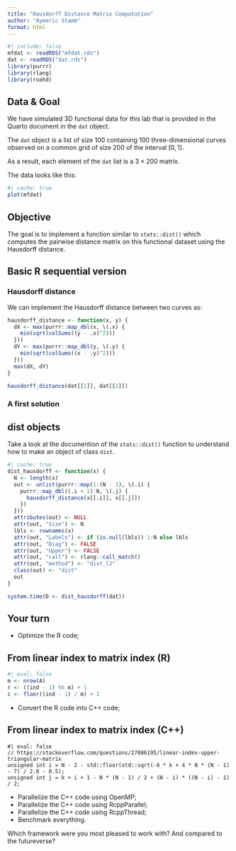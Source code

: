 ```yaml
---
title: "Hausdorff Distance Matrix Computation"
author: "Aymeric Stamm"
format: html
---
```


```r
#| include: false
mfdat <- readRDS("mfdat.rds")
dat <- readRDS("dat.rds")
library(purrr)
library(rlang)
library(roahd)
```

## Data & Goal

We have simulated 3D functional data for this lab that is provided in the Quarto
document in the `dat` object.

The `dat` object is a list of size $100$ containing $100$ three-dimensional
curves observed on a common grid of size $200$ of the interval $[0, 1]$.

As a result, each element of the `dat` list is a $3 \times 200$ matrix.

The data looks like this:

```r
#| cache: true
plot(mfdat)
```

::: {.callout-tip icon=false}
## Objective

The goal is to implement a function similar to `stats::dist()` which computes
the pairwise distance matrix on this functional dataset using the Hausdorff
distance.
:::

## Basic R sequential version

### Hausdorff distance

We can implement the Hausdorff distance between two curves as:

```r
hausdorff_distance <- function(x, y) {
  dX <- max(purrr::map_dbl(x, \(.x) {
    min(sqrt(colSums((y - .x)^2)))
  }))
  dY <- max(purrr::map_dbl(y, \(.y) {
    min(sqrt(colSums((x - .y)^2)))
  }))
  max(dX, dY)
}

hausdorff_distance(dat[[1]], dat[[2]])
```

### A first solution

::: {.callout-tip}
## dist objects

Take a look at the documention of the `stats::dist()` function to understand how to make an object of class `dist`.
:::

```r
#| cache: true
dist_hausdorff <- function(x) {
  N <- length(x)
  out <- unlist(purrr::map(1:(N - 1), \(.i) {
    purrr::map_dbl((.i + 1):N, \(.j) {
      hausdorff_distance(x[[.i]], x[[.j]])
    })
  }))
  attributes(out) <- NULL
  attr(out, "Size") <- N
  lbls <- rownames(x)
  attr(out, "Labels") <- if (is.null(lbls)) 1:N else lbls
  attr(out, "Diag") <- FALSE
  attr(out, "Upper") <- FALSE
  attr(out, "call") <- rlang::call_match()
  attr(out, "method") <- "dist_l2"
  class(out) <- "dist"
  out
}

system.time(D <- dist_hausdorff(dat))
```

## Your turn

- Optimize the R code;

::: {.callout-tip}
## From linear index to matrix index (R)

```r
#| eval: false
m <- nrow(A)
r <- ((ind - 1) %% m) + 1
c <- floor((ind - 1) / m) + 1
```
:::

- Convert the R code into C++ code;

::: {.callout-tip}
## From linear index to matrix index (C++)

```Rcpp
#| eval: false
// https://stackoverflow.com/questions/27086195/linear-index-upper-triangular-matrix
unsigned int i = N - 2 - std::floor(std::sqrt(-8 * k + 4 * N * (N - 1) - 7) / 2.0 - 0.5);
unsigned int j = k + i + 1 - N * (N - 1) / 2 + (N - i) * ((N - i) - 1) / 2;
```
:::

- Parallelize the C++ code using OpenMP;
- Parallelize the C++ code using RcppParallel;
- Parallelize the C++ code using RcppThread;
- Benchmark everything.

Which framework were you most pleased to work with? And compared to the futureverse?
